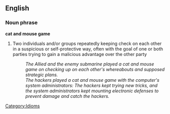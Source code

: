 ==English==
===Noun phrase===
'''cat and mouse game'''
#Two individuals and/or groups repeatedly keeping check on each other in a suspicious or self-protective way, often with the goal of one or both parties trying to gain a malicious advantage over the other party 
#:''The Allied and the enemy submarine played a cat and mouse game on checking up on each other's whereabouts and supposed strategic plans.''
#:''The hackers played a cat and mouse game with the computer's system administrators: The hackers kept trying new tricks, and the system administrators kept mounting electronic defenses to prevent damage and catch the hackers.''
[[Category:Idioms]]
